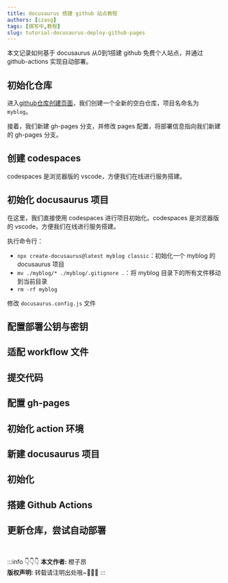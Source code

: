 ```yaml
---
title: docusaurus 搭建 github 站点教程
authors: [czasg]
tags: [撰写中,教程]
slug: tutorial-docusaurus-deploy-github-pages
---
```



<!--package-->

本文记录如何基于 docusaurus 从0到1搭建 github 免费个人站点，并通过 github-actions 实现自动部署。

<!--truncate-->

## 初始化仓库
进入[github仓库创建页面](https://github.com/new)，我们创建一个全新的空白仓库，项目名命名为 `myblog`。

接着，我们新建 gh-pages 分支，并修改 pages 配置，将部署信息指向我们新建的 gh-pages 分支。

## 创建 codespaces
codespaces 是浏览器版的 vscode，方便我们在线进行服务搭建。


## 初始化 docusaurus 项目
在这里，我们直接使用 codespaces 进行项目初始化。codespaces 是浏览器版的 vscode，方便我们在线进行服务搭建。

执行命令行：
- `npx create-docusaurus@latest myblog classic`：初始化一个 myblog 的 docusaurus 项目
- `mv ./myblog/* ./myblog/.gitignore .`：将 myblog 目录下的所有文件移动到当前目录
- `rm -rf myblog`

修改 `docusaurus.config.js` 文件


## 配置部署公钥与密钥


## 适配 workflow 文件


## 提交代码




## 配置 gh-pages
## 初始化 action 环境
## 新建 docusaurus 项目
## 初始化
## 搭建 Github Actions
## 更新仓库，尝试自动部署


<br/>

:::info 👇👇👇
**本文作者:** 橙子昂 <br/>
**版权声明:** 转载请注明出处哦~👮‍👮‍👮‍
:::
